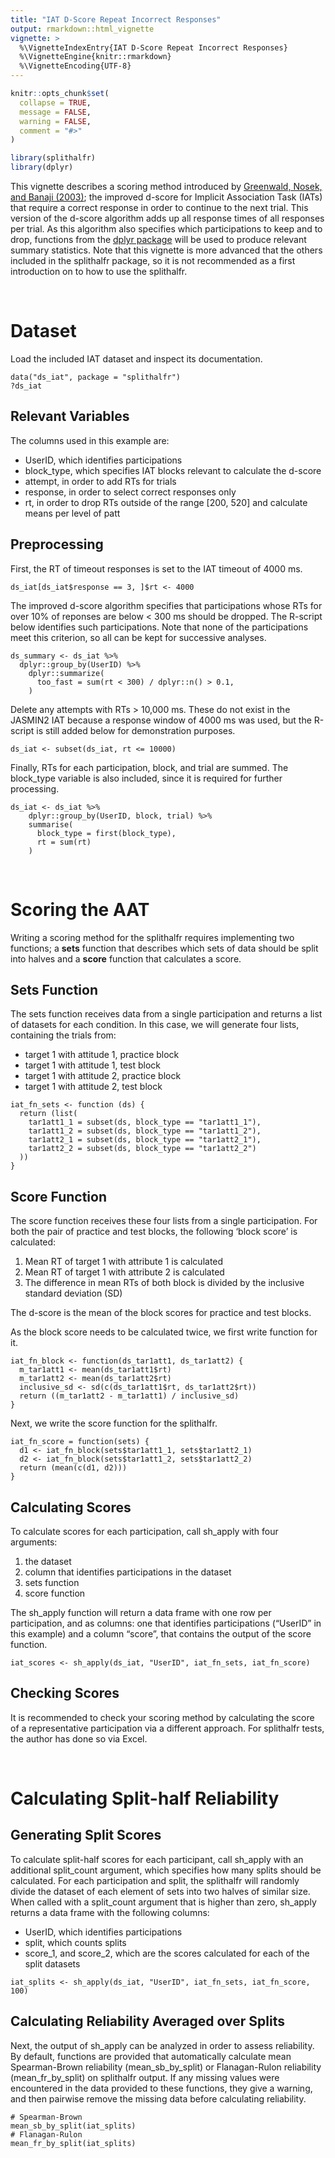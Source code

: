 ```yaml
---
title: "IAT D-Score Repeat Incorrect Responses"
output: rmarkdown::html_vignette
vignette: >
  %\VignetteIndexEntry{IAT D-Score Repeat Incorrect Responses}
  %\VignetteEngine{knitr::rmarkdown}
  %\VignetteEncoding{UTF-8}
---
```


```r
knitr::opts_chunk$set(
  collapse = TRUE,
  message = FALSE,
  warning = FALSE,
  comment = "#>"
)
```

```r
library(splithalfr)
library(dplyr)
```
This vignette describes a scoring method introduced by [Greenwald, Nosek, and Banaji (2003)](http://dx.doi.org/10.1037/0022-3514.85.2.197); the improved d-score for Implicit Association Task (IATs) that require a correct response in order to continue to the next trial. This version of the d-score algorithm adds up all response times of all responses per trial. As this algorithm also specifies which participations to keep and to drop, functions from the [dplyr package](https://dplyr.tidyverse.org/) will be used to produce relevant summary statistics. Note that this vignette is more advanced that the others included in the splithalfr package, so it is not recommended as a first introduction on to how to use the splithalfr.

<br />

# Dataset
Load the included IAT dataset and inspect its documentation.
```
data("ds_iat", package = "splithalfr")
?ds_iat
```

## Relevant Variables
The columns used in this example are:

* UserID, which identifies participations
* block_type, which specifies IAT blocks relevant to calculate the d-score
* attempt, in order to add RTs for trials 
* response, in order to select correct responses only
* rt, in order to drop RTs outside of the range [200, 520] and calculate means per level of patt


## Preprocessing
First, the RT of timeout responses is set to the IAT timeout of 4000 ms.
```
ds_iat[ds_iat$response == 3, ]$rt <- 4000
```
The improved d-score algorithm specifies that participations whose RTs for over 10% of reponses are below < 300 ms should be dropped. The R-script below identifies such participations. Note that none of the participations meet this criterion, so all can be kept for successive analyses.
```
ds_summary <- ds_iat %>%
  dplyr::group_by(UserID) %>%
    dplyr::summarize(
      too_fast = sum(rt < 300) / dplyr::n() > 0.1,
    )
```
Delete any attempts with RTs > 10,000 ms. These do not exist in the JASMIN2 IAT because a response window of 4000 ms was used, but the R-script is still added below for demonstration purposes.
```
ds_iat <- subset(ds_iat, rt <= 10000)
```
Finally, RTs for each participation, block, and trial are summed. The block_type variable is also included, since it is required for further processing.
```
ds_iat <- ds_iat %>%
    dplyr::group_by(UserID, block, trial) %>%
    summarise(
      block_type = first(block_type),
      rt = sum(rt)
    )
```

<br />

# Scoring the AAT
Writing a scoring method for the splithalfr requires implementing two functions; a **sets** function that describes which sets of data should be split into halves and a **score** function that calculates a score. 

## Sets Function
The sets function receives data from a single participation and returns a list of datasets for each condition. In this case, we will generate four lists, containing the trials from:

* target 1 with attitude 1, practice block
* target 1 with attitude 1, test block
* target 1 with attitude 2, practice block
* target 1 with attitude 2, test block

```
iat_fn_sets <- function (ds) {
  return (list(
    tar1att1_1 = subset(ds, block_type == "tar1att1_1"),
    tar1att1_2 = subset(ds, block_type == "tar1att1_2"),
    tar1att2_1 = subset(ds, block_type == "tar1att2_1"),
    tar1att2_2 = subset(ds, block_type == "tar1att2_2")
  ))
}
```

## Score Function
The score function receives these four lists from a single participation. For both the pair of practice and test blocks, the following 'block score' is calculated:

1. Mean RT of target 1 with attribute 1 is calculated
2. Mean RT of target 1 with attribute 2 is calculated
3. The difference in mean RTs of both block is divided by the inclusive standard deviation (SD)

The d-score is the mean of the block scores for practice and test blocks. 


As the block score needs to be calculated twice, we first write function for it.
```
iat_fn_block <- function(ds_tar1att1, ds_tar1att2) {
  m_tar1att1 <- mean(ds_tar1att1$rt)
  m_tar1att2 <- mean(ds_tar1att2$rt)
  inclusive_sd <- sd(c(ds_tar1att1$rt, ds_tar1att2$rt))
  return ((m_tar1att2 - m_tar1att1) / inclusive_sd)
}
```
Next, we write the score function for the splithalfr.
```
iat_fn_score = function(sets) {
  d1 <- iat_fn_block(sets$tar1att1_1, sets$tar1att2_1)
  d2 <- iat_fn_block(sets$tar1att1_2, sets$tar1att2_2)
  return (mean(c(d1, d2)))
}
```

## Calculating Scores
To calculate scores for each participation, call sh_apply with four arguments: 

1. the dataset
2. column that identifies participations in the dataset
3. sets function
4. score function

The sh_apply function will return a data frame with one row per participation, and as columns: one that identifies participations ("UserID" in this example) and a column "score", that contains the output of the score function.
```
iat_scores <- sh_apply(ds_iat, "UserID", iat_fn_sets, iat_fn_score)
```

## Checking Scores
It is recommended to check your scoring method by calculating the score of a representative participation via a different approach. For splithalfr tests, the author has done so via Excel. 

<br />

# Calculating Split-half Reliability

## Generating Split Scores
To calculate split-half scores for each participant, call sh_apply with an additional split_count argument, which specifies how many splits should be calculated. For each participation and split, the splithalfr will randomly divide the dataset of each element of sets into two halves of similar size. When called with a split_count argument that is higher than zero, sh_apply returns a data frame with the following columns:

* UserID, which identifies participations
* split, which counts splits
* score_1, and score_2, which are the scores calculated for each of the split datasets

```
iat_splits <- sh_apply(ds_iat, "UserID", iat_fn_sets, iat_fn_score, 100)
```

## Calculating Reliability Averaged over Splits
Next, the output of sh_apply can be analyzed in order to assess reliability. By default, functions are provided that automatically calculate mean Spearman-Brown reliability (mean_sb_by_split) or Flanagan-Rulon reliability (mean_fr_by_split) on splithalfr output. If any missing values were encountered in the data provided to these functions, they give a warning, and then pairwise remove the missing data before calculating reliability. 
```
# Spearman-Brown
mean_sb_by_split(iat_splits)
# Flanagan-Rulon
mean_fr_by_split(iat_splits)
```





